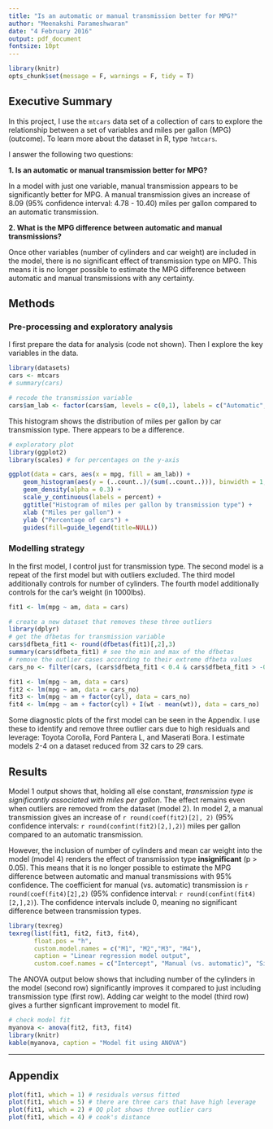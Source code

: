 ```yaml
---
title: "Is an automatic or manual transmission better for MPG?"
author: "Meenakshi Parameshwaran"
date: "4 February 2016"
output: pdf_document
fontsize: 10pt
---
```


```r
library(knitr)
opts_chunk$set(message = F, warnings = F, tidy = T)
```

## Executive Summary
In this project, I use the `mtcars` data set of a collection of cars to explore the relationship between a set of variables and miles per gallon (MPG) (outcome). To learn more about the dataset in R, type `?mtcars`. 

I answer the following two questions:

**1. Is an automatic or manual transmission better for MPG?**

In a model with just one variable, manual transmission appears to be significantly better for MPG. A manual transmission gives an increase of 8.09 (95% confidence interval: 4.78 - 10.40) miles per gallon compared to an automatic transmission.

**2. What is the MPG difference between automatic and manual transmissions?**

Once other variables (number of cylinders and car weight) are included in the model, there is no significant effect of transmission type on MPG. This means it is no longer possible to estimate the MPG difference between automatic and manual transmissions with any certainty.

## Methods

### Pre-processing and exploratory analysis

I first prepare the data for analysis (code not shown). Then I explore the key variables in the data.
```r
library(datasets)
cars <- mtcars
# summary(cars)

# recode the transmission variable
cars$am_lab <- factor(cars$am, levels = c(0,1), labels = c("Automatic", "Manual"))
```

This histogram shows the distribution of miles per gallon by car transmission type. There appears to be a difference.  

```r
# exploratory plot
library(ggplot2)
library(scales) # for percentages on the y-axis

ggplot(data = cars, aes(x = mpg, fill = am_lab)) +
    geom_histogram(aes(y = (..count..)/(sum(..count..))), binwidth = 1, position = "dodge") +
    geom_density(alpha = 0.3) +
    scale_y_continuous(labels = percent) +
    ggtitle("Histogram of miles per gallon by transmission type") +
    xlab ("Miles per gallon") +
    ylab ("Percentage of cars") +
    guides(fill=guide_legend(title=NULL))
```


### Modelling strategy
In the first model, I control just for transmission type. The second model is a repeat of the first model but with outliers excluded. The third model additionally controls for number of cylinders. The fourth model additionally controls for the car's weight (in 1000lbs).

```r
fit1 <- lm(mpg ~ am, data = cars)
```

```r
# create a new dataset that removes these three outliers
library(dplyr)
# get the dfbetas for transmission variable
cars$dfbeta_fit1 <- round(dfbetas(fit1)[,2],3) 
summary(cars$dfbeta_fit1) # see the min and max of the dfbetas
# remove the outlier cases according to their extreme dfbeta values
cars_no <- filter(cars, (cars$dfbeta_fit1 < 0.4 & cars$dfbeta_fit1 > -0.4)) 
```

```r
fit1 <- lm(mpg ~ am, data = cars)
fit2 <- lm(mpg ~ am, data = cars_no)
fit3 <- lm(mpg ~ am + factor(cyl), data = cars_no)
fit4 <- lm(mpg ~ am + factor(cyl) + I(wt - mean(wt)), data = cars_no)
```

Some diagnostic plots of the first model can be seen in the Appendix. I use these to identify and remove three outlier cars due to high residuals and leverage: Toyota Corolla, Ford Pantera L, and Maserati Bora. I estimate models 2-4 on a dataset reduced from 32 cars to 29 cars.

## Results

Model 1 output shows that, holding all else constant, *transmission type is significantly associated with miles per gallon*. The effect remains even when outliers are removed from the dataset (model 2). In model 2, a manual transmission gives an increase of `r round(coef(fit2)[2], 2)` (95% confidence intervals: `r round(confint(fit2)[2,],2)`) miles per gallon compared to an automatic transmission. 

However, the inclusion of number of cylinders and mean car weight into the model (model 4) renders the effect of transmission type **insignificant** (p > 0.05). This means that it is no longer possible to estimate the MPG difference between automatic and manual transmissions with 95% confidence. The coefficient for manual (vs. automatic) transmission is `r round(coef(fit4)[2],2)` (95% confidence interval: `r round(confint(fit4)[2,],2)`). The confidence intervals include 0, meaning no significant difference between transmission types.  

```r
library(texreg)
texreg(list(fit1, fit2, fit3, fit4),
       float.pos = "h",
       custom.model.names = c("M1", "M2","M3", "M4"),
       caption = "Linear regression model output",
       custom.coef.names = c("Intercept", "Manual (vs. automatic)", "Six cylinders (vs. 4)", "Eight cylinders (vs. 4)", "Mean weight (1000 lbs"))
```

The ANOVA output below shows that including number of the cylinders in the model (second row) significantly improves it compared to just including transmission type (first row). Adding car weight to the model (third row) gives a further signficant improvement to model fit.

```r
# check model fit
myanova <- anova(fit2, fit3, fit4)
library(knitr)
kable(myanova, caption = "Model fit using ANOVA")
```

------

## Appendix   

```r
plot(fit1, which = 1) # residuals versus fitted
plot(fit1, which = 5) # there are three cars that have high leverage
plot(fit1, which = 2) # QQ plot shows three outlier cars
plot(fit1, which = 4) # cook's distance
```